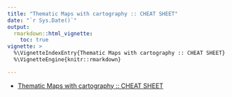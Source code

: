```yaml
---
title: "Thematic Maps with cartography :: CHEAT SHEET"
date: "`r Sys.Date()`"
output: 
  rmarkdown::html_vignette:
    toc: true
vignette: >
  %\VignetteIndexEntry{Thematic Maps with cartography :: CHEAT SHEET}
  %\VignetteEngine{knitr::rmarkdown}

---
```


 * [Thematic Maps with cartography :: CHEAT SHEET](http://riatelab.github.io/cartography/vignettes/cheatsheet/cartography_cheatsheet.pdf)



